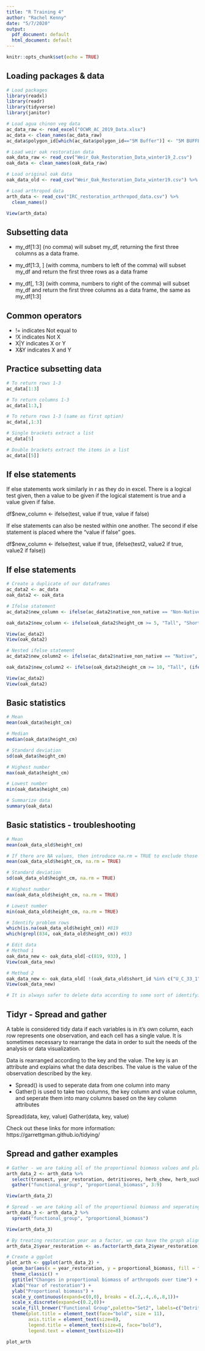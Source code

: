 ```yaml
---
title: "R Training 4"
author: "Rachel Kenny"
date: "5/7/2020"
output:
  pdf_document: default
  html_document: default
---
```


```r
knitr::opts_chunk$set(echo = TRUE)
```

## Loading packages & data
```r

# Load packages
library(readxl)
library(readr)
library(tidyverse)
library(janitor)

# Load agua chinon veg data
ac_data_raw <- read_excel("OCWR_AC_2019_Data.xlsx")
ac_data <- clean_names(ac_data_raw)
ac_data$polygon_id[which(ac_data$polygon_id=="5M Buffer")] <- "5M BUFFER"

# Load weir oak restoration data
oak_data_raw <- read_csv("Weir_Oak_Restoration_Data_winter19_2.csv")
oak_data <- clean_names(oak_data_raw) 

# Load original oak data
oak_data_old <- read_csv("Weir_Oak_Restoration_Data_winter19.csv") %>% clean_names(oak_data_old) 

# Load arthropod data
arth_data <- read_csv("IRC_restoration_arthropod_data.csv") %>% 
  clean_names()

View(arth_data)

```

## Subsetting data
+ my_df[1:3] (no comma) will subset my_df, returning the first three columns as a data frame.

+ my_df[1:3, ] (with comma, numbers to left of the comma) will subset my_df and return the first three rows as a data frame

+ my_df[, 1:3] (with comma, numbers to right of the comma) will subset my_df and return the first three columns as a data frame, the same as my_df[1:3]

## Common operators
+ != indicates Not equal to
+ !X indicates Not X
+ X|Y indicates X or Y
+ X&Y indicates X and Y

## Practice subsetting data
```r

# To return rows 1-3
ac_data[1:3]

# To return columns 1-3
ac_data[1:3,]

# To return rows 1-3 (same as first option)
ac_data[,1:3]

# Single brackets extract a list
ac_data[5]

# Double brackets extract the items in a list
ac_data[[5]]

```

## If else statements
If else statements work similarly in r as they do in excel. There is a logical test given, then a value to be given if the logical statement is true and a value given if false.

df$new_column <- ifelse(test, value if true, value if false)

If else statements can also be nested within one another. The second if else statement is placed where the "value if false" goes.

df$new_column <- ifelse(test, value if true, (ifelse(test2, value2 if true, value2 if false))


## If else statements
```r

# Create a duplicate of our dataframes
ac_data2 <- ac_data
oak_data2 <- oak_data

# Ifelse statement
ac_data2$new_column <- ifelse(ac_data2$native_non_native == "Non-Native" | ac_data2$native_non_native == "No_Native", 0, 1)

oak_data2$new_column <- ifelse(oak_data2$height_cm >= 5, "Tall", "Short")

View(ac_data2)
View(oak_data2)

# Nested ifelse statement
ac_data2$new_column2 <- ifelse(ac_data2$native_non_native == "Native", 1, (ifelse(ac_data2$native_non_native == "Non-Native", 2, 3)))

oak_data2$new_column2 <- ifelse(oak_data2$height_cm >= 10, "Tall", (ifelse(oak_data2$height_cm > 0 & oak_data2$height_cm < 10, "Short", "No Germination")))

View(ac_data2)
View(oak_data2)

```


## Basic statistics
```r

# Mean
mean(oak_data$height_cm)

# Median
median(oak_data$height_cm)

# Standard deviation
sd(oak_data$height_cm)

# Highest number
max(oak_data$height_cm)

# Lowest number
min(oak_data$height_cm)

# Summarize data
summary(oak_data)

```


## Basic statistics - troubleshooting
```r

# Mean
mean(oak_data_old$height_cm)

# If there are NA values, then introduce na.rm = TRUE to exclude those values from analysis
mean(oak_data_old$height_cm, na.rm = TRUE)

# Standard deviation
sd(oak_data_old$height_cm, na.rm = TRUE)

# Highest number
max(oak_data_old$height_cm, na.rm = TRUE)

# Lowest number
min(oak_data_old$height_cm, na.rm = TRUE)

# Identify problem rows
which(is.na(oak_data_old$height_cm)) #819
which(grepl(834, oak_data_old$height_cm)) #933

# Edit data
# Method 1
oak_data_new <- oak_data_old[-c(819, 933), ] 
View(oak_data_new)

# Method 2
oak_data_new <- oak_data_old[ !(oak_data_old$short_id %in% c("U_C_33_1", "U_C_04_3")), ]
View(oak_data_new)

# It is always safer to delete data according to some sort of identifying value than to delete by row number. Row numbers can change as data is filtered and altered and it is therefor not the safest

```


## Tidyr - Spread and gather
A table is considered tidy data if each variables is in it's own column, each row represents one observation, and each cell has a single value. It is sometimes necessary to rearrange the data in order to suit the needs of the analysis or data visualization.

Data is rearranged according to the key and the value. The key is an attribute and explains what the data describes. The value is the value of the observation described by the key.

+ Spread() is used to seperate data from one column into many
+ Gather() is used to take two columns, the key column and value column, and seperate them into many columns based on the key column attributes

Spread(data, key, value)
Gather(data, key, value)

Check out these links for more information:
https://garrettgman.github.io/tidying/


## Spread and gather examples
```r

# Gather - we are taking all of the proportional biomass values and placing them in one column
arth_data_2 <- arth_data %>% 
  select(transect, year_restoration, detritivores, herb_chew, herb_suck, parasitoid, pollinator, predator, scavenger) %>% 
  gather("functional_group", "proportional_biomass", 3:9)

View(arth_data_2)

# Spread - we are taking all of the proportional biomass and seperating them back out by their type
arth_data_3 <- arth_data_2 %>% 
  spread("functional_group", "proportional_biomass")

View(arth_data_3)

# By treating restoration year as a factor, we can have the graph aligned so that years 0, 1, 3, and 5 are equidistant
arth_data_2$year_restoration <- as.factor(arth_data_2$year_restoration)

# Create a ggplot
plot_arth <- ggplot(arth_data_2) + 
  geom_bar(aes(x = year_restoration, y = proportional_biomass, fill = functional_group), position = "fill", stat = "summary", fun.y = "mean") +
  theme_classic() +
  ggtitle("Changes in proportional biomass of arthropods over time") +
  xlab("Year of restoration") +
  ylab("Proportional biomass") +
  scale_y_continuous(expand=c(0,0), breaks = c(.2,.4,.6,.8,1))+
  scale_x_discrete(expand=c(0.2,0))+
  scale_fill_brewer("Functional Group",palette="Set2", labels=c("Detritivore", "Herbivore (chewing)", "Herbivore (sucking)", "Parasitoid", "Pollinator", "Predator", "Scavenger")) +
  theme(plot.title = element_text(face="bold", size = 11),
        axis.title = element_text(size=8),
        legend.title = element_text(size=8, face="bold"),
        legend.text = element_text(size=8))

plot_arth

```


